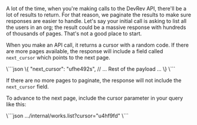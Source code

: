 A lot of the time, when you're making calls to the DevRev API, there'll be a lot of results to return. For that reason, we paginate the results to make sure responses are easier to handle.
Let's say your initial call is asking to list all the users in an org; the result could be a massive response with hundreds of thousands of pages. That's not a good place to start.

When you make an API call, it returns a cursor with a random code. If there are more pages available, the response will include a field called `next_cursor` which points to the next page.

<CodeBlock title = "Response">
\```json
\{
  "next_cursor": "ufhe492s",
  // ... Rest of the payload ...
\}
\```
</CodeBlock>

If there are no more pages to paginate, the response will not include the `next_cursor` field.

To advance to the next page, include the cursor parameter in your query like this:

<CodeBlock title = "Request">
\```json
.../internal/works.list?cursor="u4hf9fd"
\```
</CodeBlock>
